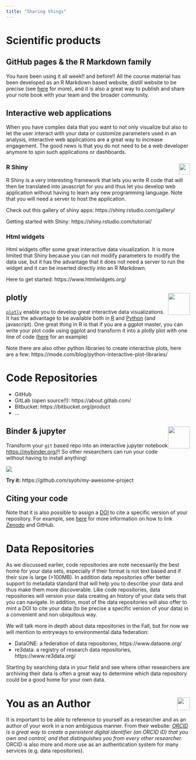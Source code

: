 ```yaml
---
title: "Sharing things"
---
```


# Scientific products

## GitHub pages & the R Markdown family

You have been using it all week!! and before!! All the course material has been developed as an R Markdown based website, distill website to be precise (see [here](https://rstudio.github.io/distill/website.html) for more), and it is also a great way to publish and share your note book with your team and the broader community. 

## Interactive web applications

When you have complex data that you want to not only visualize but also to let the user interact with your data or customize parameters used in an analysis, interactive web applications are a great way to increase engagement. The good news is that you do not need to be a web developer anymore to spin such applications or dashboards. 

### R Shiny <img style="float: right;width: 30px;" src=img/shiny_logo.png />

R Shiny is a very interesting framework that lets you write R code that will then be translated into javascript for you and thus let you develop web application without having to learn any new programming language. Note that you will need a server to host the application.

Check out this gallery of shiny apps: https://shiny.rstudio.com/gallery/ 

Getting started with Shiny: https://shiny.rstudio.com/tutorial/

### Html widgets

Html widgets offer some great interactive data visualization. It is more limited that Shiny because you can not modify parameters to modify the data use, but it has the advantage that it does not need a server to run the widget and it can be inserted directly into an R Markdown.

Here to get started: https://www.htmlwidgets.org/

## plotly <img style="float: right;width: 60px;" src=img/logo-plotly.svg />

[`plotly`](https://plotly.com/) enable you to develop great interactive data visualizations. It has the advantage to be available both in [R](https://plotly.com/r/) and [Python](https://plotly.com/python/) (and javascript). One great thing in R is that if you are a ggplot master, you can write your plot code using ggplot and transform it into a plotly plot with one line of code ([here](https://plotly.com/ggplot2/getting-started/) for an example)

Note there are also other python libraries to create interactive plots, here are a few: https://mode.com/blog/python-interactive-plot-libraries/



# Code Repositories

- GitHub 
- GitLab (open source!!): https://about.gitlab.com/
- Bitbucket: https://bitbucket.org/product
- ...

## Binder & jupyter <img style="float: right;width: 60px;" src=img/binder_logo.svg />

Transform your `git` based repo into an interactive jupyter notebook <https://mybinder.org/>!! So other researchers can run your code without having to install anything!

![](https://media.giphy.com/media/9SIAXIrMh4AWBx4GBB/giphy.gif)

**Try it:** https://github.com/syoh/my-awesome-project 

## Citing your code

Note that it is also possible to assign a [DOI](https://en.wikipedia.org/wiki/Digital_object_identifier) to cite a specific version of your repository. For example, see [here](https://guides.github.com/activities/citable-code/) for more information on how to link [Zenodo](https://zenodo.org/) and GitHub.


# Data Repositories

As we discussed earlier, code repositories are note necessarily the best home for your data sets, especially if their format is not text based and if their size is large (>100MB). In addition data repositories offer better support to metadata standard that will help you to describe your data and thus make them more discoverable. Like code repositories, data repositories will version your data creating an history of your data sets that you can navigate. In addition, most of the data repositories will also offer to mint a DOI to cite your data (to be precise a specific version of your data) in a convenient and non ubiquitous way.


We will talk more in depth about data repositories in the Fall, but for now we will mention to entryways to environmental data federation:

- DataONE: a federation of data repositories,  https://www.dataone.org/
- re3data: a registry of research data repositories,  https://www.re3data.org/

Starting by searching data in your field and see where other researchers are archiving their data is often a great way to determine which data repository could be a good home for your own data.


# You as an Author <img style="float: right;width: 35px;" src=img/orcid_logo.svg /> 

It is important to be able to reference to yourself as a researcher and as an author of your work in a non ambiguous manner. From their website: _[ORCID](https://info.orcid.org/what-is-orcid/) is a great way to create a persistent digital identifier (an ORCID iD) that you own and control, and that distinguishes you from every other researcher._ ORCID is also more and more use as an authentication system for many services (e.g. data repositories).




